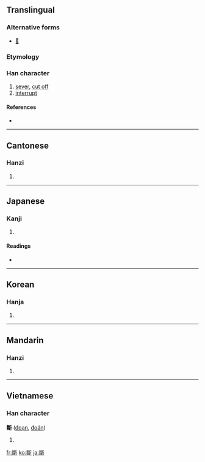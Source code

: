 {{also|断}}
==Translingual==

===Alternative forms===
* [[𣃔]]

===Etymology===
{{Han compound|㡭|斤|ls=ic}}

===Han character===
{{Han char|rn=69|rad=斤|as=14|sn=18|four=2272<sub>1</sub>|canj=女戈竹一中 (VIHML)}}

# [[sever]], [[cut off]]
# [[interrupt]]

====References====
* {{Han ref|kx=0480.350|dkj=13611|dj=0841.220|hdz=32028.130|uh=65B7|ud=26039|bh=C25F|bd=49759}}

----

==Cantonese==

===Hanzi===
{{yue-hanzi|jyut=|y=dyun6, tyun5}}

# {{defn|Cantonese}}

----

==Japanese==

===Kanji===
{{ja-kanji|grade=|rs=斤14}}

# {{defn|Japanese}}

====Readings====
* {{ja-readings|on=[[だん]] (dan)|kun=[[たつ]] (tatsu), [[ことわる]] (kotowaru)}}

----

==Korean==

===Hanja===
{{ko-hanja|hangeul=단|eumhun=|rv=dan|mr=tan|y=tan}}

# {{defn|Korean}}

----

==Mandarin==

===Hanzi===
{{cmn-hanzi|sim=断|pin=[[duàn]] ([[duan4]])|wg=tuan<sup>4</sup>}}

# {{defn|Mandarin}}

----

==Vietnamese==

===Han character===
'''斷''' ([[đoạn]], [[đoán]])

# {{defn|Vietnamese}}

[[fr:斷]]
[[ko:斷]]
[[ja:斷]]